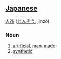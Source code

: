 == [[Japanese]] ==                                          
[[人]][[造]] ([[じんぞう]], jinzô)

===Noun===
# [[artificial]], [[man-made]]
# [[synthetic]]